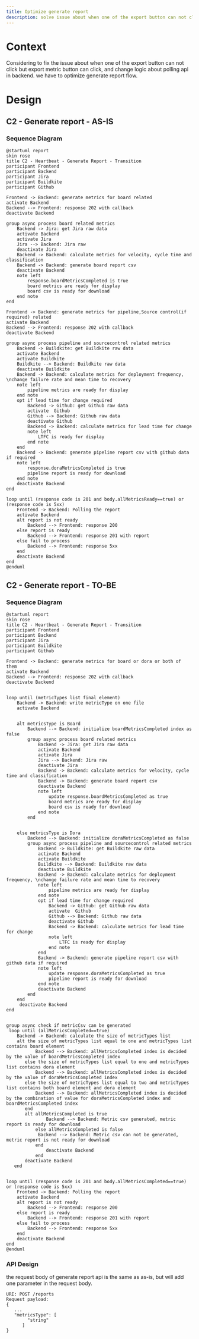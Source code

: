 ```yaml
---
title: Optimize generate report
description: solve issue about when one of the export button can not click but export metric button can click
---
```


# Context
Considering to fix the issue about when one of the export button can not click but export metric button can click, and change logic about polling api in backend. we have to optimize generate report flow.

# Design
## C2 - Generate report - AS-IS

### Sequence Diagram

```plantuml
@startuml report
skin rose
title C2 - Heartbeat - Generate Report - Transition
participant Frontend
participant Backend
participant Jira
participant Buildkite
participant Github

Frontend -> Backend: generate metrics for board related
activate Backend
Backend --> Frontend: response 202 with callback
deactivate Backend

group async process board related metrics
    Backend -> Jira: get Jira raw data
    activate Backend
    activate Jira
    Jira --> Backend: Jira raw 
    deactivate Jira
    Backend -> Backend: calculate metrics for velocity, cycle time and classification
    Backend -> Backend: generate board report csv
    deactivate Backend
    note left
        response.boardMetricsCompleted is true
        board metrics are ready for display
        board csv is ready for download
    end note
end

Frontend -> Backend: generate metrics for pipeline,Source control(if required) related
activate Backend
Backend --> Frontend: response 202 with callback
deactivate Backend

group async process pipeline and sourcecontrol related metrics
    Backend -> Buildkite: get Buildkite raw data
    activate Backend
    activate Buildkite
    Buildkite --> Backend: Buildkite raw data
    deactivate Buildkite
    Backend -> Backend: calculate metrics for deployment frequency, \nchange failure rate and mean time to recovery
    note left
        pipeline metrics are ready for display
    end note
    opt if lead time for change required
        Backend -> Github: get Github raw data
        activate  Github
        Github --> Backend: Github raw data
        deactivate Github
        Backend -> Backend: calculate metrics for lead time for change
        note left
            LTFC is ready for display
        end note
    end
    Backend -> Backend: generate pipeline report csv with github data if required
    note left
        response.doraMetricsCompleted is true
        pipeline report is ready for download
    end note
    deactivate Backend
end

loop until (response code is 201 and body.allMetricsReady==true) or (response code is 5xx) 
    Frontend -> Backend: Polling the report
    activate Backend
    alt report is not ready
        Backend --> Frontend: response 200
    else report is ready
        Backend --> Frontend: response 201 with report
    else fail to process 
        Backend --> Frontend: response 5xx
    end
    deactivate Backend
end 
@enduml
```

## C2 - Generate report - TO-BE
### Sequence Diagram


```plantuml
@startuml report
skin rose
title C2 - Heartbeat - Generate Report - Transition
participant Frontend
participant Backend
participant Jira
participant Buildkite
participant Github

Frontend -> Backend: generate metrics for board or dora or both of them
activate Backend
Backend --> Frontend: response 202 with callback
deactivate Backend


loop until (metricTypes list final element)
    Backend -> Backend: write metricType on one file
    activate Backend
    
    
    alt metricsType is Board
        Backend --> Backend: initialize boardMetricsCompleted index as false
        group async process board related metrics
            Backend -> Jira: get Jira raw data
            activate Backend
            activate Jira
            Jira --> Backend: Jira raw 
            deactivate Jira
            Backend -> Backend: calculate metrics for velocity, cycle time and classification
            Backend -> Backend: generate board report csv
            deactivate Backend
            note left
                update response.boardMetricsCompleted as true
                board metrics are ready for display
                board csv is ready for download
            end note
        end
        
        
    else metricsType is Dora
        Backend --> Backend: initialize doraMetricsCompleted as false
        group async process pipeline and sourcecontrol related metrics
            Backend -> Buildkite: get Buildkite raw data
            activate Backend
            activate Buildkite
            Buildkite --> Backend: Buildkite raw data
            deactivate Buildkite
            Backend -> Backend: calculate metrics for deployment frequency, \nchange failure rate and mean time to recovery
            note left
                pipeline metrics are ready for display
            end note
            opt if lead time for change required
                Backend -> Github: get Github raw data
                activate  Github
                Github --> Backend: Github raw data
                deactivate Github
                Backend -> Backend: calculate metrics for lead time for change
                note left
                    LTFC is ready for display
                end note
            end
            Backend -> Backend: generate pipeline report csv with github data if required
            note left
                update response.doraMetricsCompleted as true
                pipeline report is ready for download
            end note
            deactivate Backend
        end
    end
     deactivate Backend
end 


group async check if metricCsv can be generated 
 loop until (allMetricsCompleted==true) 
    Backend -> Backend: calculate the size of metricTypes list 
    alt the size of metricTypes list equal to one and metricTypes list contains board element
           Backend --> Backend: allMetricsCompleted index is decided by the value of boardMetricsCompleted index
       else the size of metricTypes list equal to one and metricTypes list contains dora element
           Backend --> Backend: allMetricsCompleted index is decided by the value of doraMetricsCompleted index
       else the size of metricTypes list equal to two and metricTypes list contains both board element and dora element
           Backend --> Backend: allMetricsCompleted index is decided by the combination of value for doraMetricsCompleted index and boardMetricsCompleted index
       end
       alt allMetricsCompleted is true
               Backend --> Backend: Metric csv generated, metric report is ready for download
           else allMetricsCompleted is false
            Backend --> Backend: Metric csv can not be generated, metric report is not ready for download
           end
               deactivate Backend
           end 
       deactivate Backend
   end 


loop until (response code is 201 and body.allMetricsCompleted==true) or (response code is 5xx) 
    Frontend -> Backend: Polling the report
    activate Backend
    alt report is not ready
        Backend --> Frontend: response 200
    else report is ready
        Backend --> Frontend: response 201 with report
    else fail to process 
        Backend --> Frontend: response 5xx
    end
    deactivate Backend
end 
@enduml
```

### API Design
the request body of generate report api is the same as as-is, but will add one parameter in the request body.
```
URI: POST /reports
Request payload:
{
   ...
   "metricsType": [
        "string"
      ]
}
```

